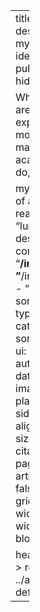 ---
title: "My blogs"
description: |
  All of my mind-blowing ideas that are not publishable are hidden here. 
  
  While my papers are focused on explanation, as most of the mainstream academic papers do, 
  
  my blogs conceive of alternative realities with my “lunatic” policy designs.
listing: 
  contents: 
    - "**/index.qmd"
    - "**/index.markdown"
    - "**/index.md"
  sort: "date desc"
  type: default
  categories: true
  sort-ui: true
  filter-ui: true
  fields: [title, author, categories, date, image]
  image-placeholder: sidebar.jpg
  image-align: right
  page-size: 5
  feed: true
citation: false
page-layout: article
comments: false
format: 
  html: 
    grid:
      sidebar-width: 0px
      margin-width: 0px 
title-block-banner: true

header-includes: >
  <link rel="stylesheet" href="../assets/listing-default.css">
resources:
  - ../assets/listing-default.css
---
